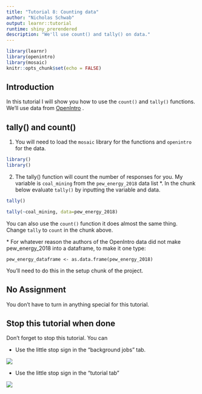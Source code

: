 ```yaml
---
title: "Tutorial 8: Counting data"
author: "Nicholas Schwab"
output: learnr::tutorial
runtime: shiny_prerendered
description: "We'll use count() and tally() on data."
---
```


```r
library(learnr)
library(openintro)
library(mosaic)
knitr::opts_chunk$set(echo = FALSE)
```

## Introduction

In this tutorial I will show you how to use the `count()` and `tally()` functions. We'll use data from [OpenIntro](https://www.openintro.org/data/) .

## tally() and count()

1.  You will need to load the `mosaic` library for the functions and `openintro` for the data.

```r
library()
library()
```

2.  The tally() function will count the number of responses for you. My variable is `coal_mining` from the `pew_energy_2018` data list \*. In the chunk below evaluate `tally()` by inputting the variable and data.

```r
tally()
```

```r
tally(~coal_mining, data=pew_energy_2018)
```

You can also use the `count()` function it does almost the same thing. Change `tally` to `count` in the chunk above.

\* For whatever reason the authors of the OpenIntro data did not make pew_energy_2018 into a dataframe, to make it one type:

`pew_energy_dataframe <- as.data.frame(pew_energy_2018)`

You'll need to do this in the setup chunk of the project.

## No Assignment

You don't have to turn in anything special for this tutorial.

## Stop this tutorial when done

Don't forget to stop this tutorial. You can

-   Use the little stop sign in the "background jobs" tab.

![](images/background_jobs_stopsign.png)

-   Use the little stop sign in the "tutorial tab"

![](images/tutorial_stop_sign.png)

